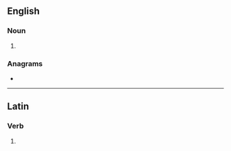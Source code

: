==English==

===Noun===
{{head|en|noun plural form}}

# {{plural of|transire|lang=en}}

===Anagrams===
* {{anagrams|en|arrestins|restrains|strainers|tarriness}}

----

==Latin==

===Verb===
{{la-verb-form|trānsīrēs}}

# {{inflection of|trānseō||2|s|impf|actv|subj|lang=la}}